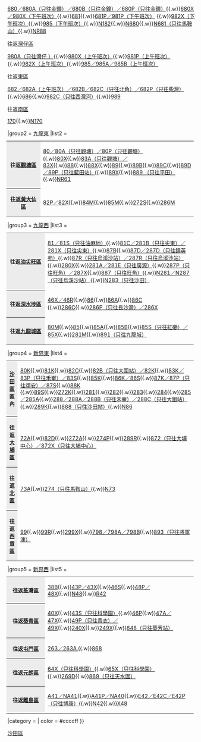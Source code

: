 {{Navbox
|name        = 沙田區巴士路線列表
|title       = 以[[沙田區]]作總站或折返點巴士路線（以下為目的地區份）
|bodystyle   = background: #f9f9f9;
|liststyle   = text-align: left;%;
|groupstyle  = background: #ececec; text-align: center;
|belowstyle  = text-align: center;;
|oddstyle    = background: #f9f9f9;
|evenstyle   = background: #f9f9f9;
|state       = collapsed
|group1      = [[港島區]]
|list1       = <table class="navbox nowraplinks" style="background: transparent; font-size: 100%; padding: 0; border: 0; margin: -3px;"><tr><th style="background: #ececec; width: 90px; text-align: center; vertical-align: center;">往返[[中西區 (香港)|中西區]]</th><td style="text-align: left;">[[過海隧道巴士182線|182／182X（只往沙田）]]{{.w}}[[過海隧道巴士680線|680／680A（只往金鐘）／680B（只往金鐘）／680P（只往金鐘）]]{{.w}}[[過海隧道巴士680X線|680X ／980X（下午班次）]]{{.w}}[[過海隧道巴士681線|681]]{{.w}}[[過海隧道巴士681P線|681P／981P（下午班次）]]<!--{{.w}}[[過海隧道巴士980A線|980A（下午班次）]]-->{{.w}}[[過海隧道巴士982X線|982X（下午班次）]]{{.w}}[[過海隧道巴士985線|985（下午班次）]]{{.w}}[[過海隧道巴士N182線|N182]]{{.w}}[[過海隧道巴士N680線|N680]]{{.w}}[[過海隧道巴士N681線|N681（只往馬鞍山）]]{{.w}}[[香港居民巴士NR88線|NR88]]</td></tr><tr><th style="background: #ececec; width: 90px; text-align: center; vertical-align: center;">往返[[灣仔區]]</th><td style="text-align: left;">[[過海隧道巴士980A線|980A（只往灣仔<!--上午班次-->）]]{{.w}}[[過海隧道巴士680X線|980X（上午班次）]]{{.w}}[[過海隧道巴士981P線|981P（上午班次）]]{{.w}}[[過海隧道巴士982X線|982X（上午班次）]]{{.w}}[[過海隧道巴士985線|985／985A／985B（上午班次）]]</td></tr><tr><th style="background: #ececec; width: 90px; text-align: center; vertical-align: center;">往返[[東區 (香港)|東區]]</th><td style="text-align: left;">[[過海隧道巴士682線|682／682A（上午班次）／682B／682C（只往北角）／682P（只往柴灣）]]{{.w}}[[過海隧道巴士686線|686]]{{.w}}[[過海隧道巴士982C線|982C（只往西灣河）]]{{.w}}[[過海隧道巴士989線|989]]</td></tr><tr><th style="background: #ececec; width: 90px; text-align: center; vertical-align: center;">往返[[南區 (香港)|南區]]</th><td style="text-align: left;">[[過海隧道巴士170線|170]]{{.w}}[[過海隧道巴士N170線|N170]]</td></tr></table>
|group2 = [[九龍東]]
|list2 = <table class="navbox nowraplinks" style="background: transparent; font-size: 100%; padding: 0; border: 0; margin: -3px;"><tr><th style="background: #ececec; width: 90px; text-align: center; vertical-align: center;">往返[[觀塘區]]</th><td style="text-align: left;">[[九龍巴士80線|80／80A（只往觀塘）／80P（只往觀塘）]]{{.w}}[[九龍巴士80X線|80X]]{{.w}}[[九龍巴士83X線|83A（只往觀塘）／83X]]{{.w}}[[九龍巴士88線|88]]{{.w}}[[九龍巴士88X線|88X]]{{.w}}[[九龍巴士89線|89]]{{.w}}[[九龍巴士89B線|89B]]{{.w}}[[九龍巴士89C線|89C]]{{.w}}[[九龍巴士89D線|89D／89P（只往藍田站）]]{{.w}}[[九龍巴士89X線|89X]]{{.w}}[[九龍巴士889線|889 （只往平田）]]{{.w}}[[香港巴士NR61線|NR61]]</td></tr><tr><th style="background: #ececec; width: 90px; text-align: center; vertical-align: center;">往返[[黃大仙區]]</th><td style="text-align: left;">[[九龍巴士82X線|82P／82X]]{{.w}}[[九龍巴士84M線|84M]]{{.w}}[[九龍巴士85M線|85M]]{{.w}}[[九龍巴士272S線|272S]]{{.w}}[[九龍巴士286M線|286M]]</td></tr></table>
|group3 = [[九龍西]]
|list3 = <table class="navbox nowraplinks" style="background: transparent; font-size: 100%; padding: 0; border: 0; margin: -3px;"><tr><th style="background: #ececec; width: 90px; text-align: center; vertical-align: center;">往返[[油尖旺區]]</th><td style="text-align: left;">[[九龍巴士81線|81／81S（只往油麻地）]]{{.w}}[[九龍巴士81C線|81C／281B（只往尖東）／281X（只往尖東）]]{{.w}}[[九龍巴士87B線|87B]]{{.w}}[[九龍巴士87D線|87D／287D（只往錦英苑）]]{{.w}}[[九龍巴士87R線|87R（只往烏溪沙站）／287R（只往烏溪沙站） ]]{{.w}}[[九龍巴士280X線|280X]]{{.w}}[[九龍巴士281A線|281A／281E（只往廣源）]]{{.w}}[[九龍巴士287X線|287P（只往旺角）／287X]]{{.w}}[[九龍巴士887線|887（只往旺角）]]{{.w}}[[九龍巴士N281線|N281／N287（只往烏溪沙站） ]]{{.w}}[[九龍巴士N283線|N283（只往沙田）]]</td></tr><tr><th style="background: #ececec; width: 90px; text-align: center; vertical-align: center;">往返[[深水埗區]]</th><td style="text-align: left;">[[九龍巴士46X線|46X／46R]]{{.w}}[[九龍巴士86線|86]]{{.w}}[[九龍巴士86A線|86A]]{{.w}}[[九龍巴士86C線|86C]]<!--{{.w}}[[九龍巴士286線|286]]-->{{.w}}[[九龍巴士286C線|286C]]{{.w}}[[九龍巴士286X線|286P（只往長沙灣）／286X]]</td></tr><tr><th style="background: #ececec; width: 90px; text-align: center; vertical-align: center;">往返[[九龍城區]]</th><td style="text-align: left;">[[九龍巴士80M線|80M]]{{.w}}[[九龍巴士85線|85]]{{.w}}[[九龍巴士85A線|85A]]{{.w}}[[九龍巴士85B線|85B]]{{.w}}[[九龍巴士85X線|85S（只往紅磡）／85X]]{{.w}}[[九龍巴士281M線|281M]]{{.w}}[[九龍巴士891線|891（只往九龍城）]]</td></tr></table>
|group4 = [[新界東]]
|list4 = <table class="navbox nowraplinks" style="background: transparent; font-size: 100%; padding: 0; border: 0; margin: -3px;"><tr><th style="background: #ececec; width: 90px; text-align: center; vertical-align: center;">[[沙田區]]區內</th><td style="text-align: left;">[[九龍巴士80K線|80K]]{{.w}}[[九龍巴士81K線|81K]]{{.w}}[[九龍巴士82C線|82C]]{{.w}}[[九龍巴士82K線|82B（只往大圍站）／82K]]{{.w}}[[九龍巴士83K線|83K／83P（只往禾輋）／83S]]{{.w}}[[九龍巴士85K線|85K]]{{.w}}[[九龍巴士86K線|86K／86S]]{{.w}}[[九龍巴士87K線|87K／87P（只往頌安）／87S]]{{.w}}[[九龍巴士88K線|88K]] {{.w}}[[九龍巴士89S線|89S]]{{.w}}[[九龍巴士272K線|272K]]{{.w}}[[九龍巴士281M線|281]]{{.w}}[[九龍巴士282線|282]]{{.w}}[[九龍巴士283線|283]]{{.w}}[[九龍巴士284線|284]]{{.w}}[[九龍巴士285線|285／285A]]{{.w}}[[九龍巴士288線|288／288A／288B（只往禾輋）／288C（只往大圍站）]]{{.w}}[[九龍巴士289K線|289K]]{{.w}}[[九龍巴士888線|888（只往沙田站）]]{{.w}}[[九龍巴士N86線|N86]]</td></tr><tr><th style="background: #ececec; width: 90px; text-align: center; vertical-align: center;">往返[[大埔區]]</th><td style="text-align: left;">[[九龍巴士72A線|72A]]{{.w}}[[九龍巴士82D線|82D]]{{.w}}[[九龍巴士272A線|272A]]{{.w}}[[九龍巴士274P線|274P]]{{.w}}[[九龍巴士289R線|289R]]{{.w}}[[九龍巴士872線|872（只往大埔中心）／872X（只往大埔中心）]]</td></tr><tr><th style="background: #ececec; width: 90px; text-align: center; vertical-align: center;">往返[[北區 (香港)|北區]]</th><td style="text-align: left;">[[九龍巴士73A線|73A]]{{.w}}[[九龍巴士274線|274（只往馬鞍山）]]{{.w}}[[九龍巴士N73線|N73]]<!--{{.w}}[[城巴B8線|B8]]--></td></tr><tr><th style="background: #ececec; width: 90px; text-align: center; vertical-align: center;">往返[[西貢區]]</th><td style="text-align: left;">[[九龍巴士99線|99]]{{.w}}[[九龍巴士99R線|99R]]{{.w}}[[九龍巴士299X線|299X]]{{.w}}[[新巴798線|798／798A／798B]]{{.w}}[[九龍巴士893線|893（只往將軍澳）]]</td></tr></table>
|group5 = [[新界西]]
|list5 = <table class="navbox nowraplinks" style="background: transparent; font-size: 100%; padding: 0; border: 0; margin: -3px;"><tr><th style="background: #ececec; width: 90px; text-align: center; vertical-align: center;">往返[[荃灣區]]</th><td style="text-align: left;">[[九龍巴士48X線|38B]]{{.w}}[[九龍巴士43X線|43P／43X]]{{.w}}[[九龍巴士46S線|46S]]{{.w}}[[九龍巴士48X線|48P／48X]]{{.w}}[[九龍巴士N48線|N48]]{{.w}}[[龍運巴士R42線|R42]]</td></tr><tr><th style="background: #ececec; width: 90px; text-align: center; vertical-align: center;">往返[[葵青區]]</th><td style="text-align: left;">[[九龍巴士40X線|40X]]{{.w}}[[九龍巴士43S線|43S（只往科學園）]]{{.w}}[[九龍巴士46X線|46P]]{{.w}}[[九龍巴士47X線|47A／47X]]{{.w}}[[九龍巴士49X線|49P（只往青衣）／49X]]{{.w}}[[九龍巴士240X線|240X]]{{.w}}[[九龍巴士249X線|249X]]{{.w}}[[九龍巴士848線|848（只往葵芳站）]]</td></tr><tr><th style="background: #ececec; width: 90px; text-align: center; vertical-align: center;">往返[[屯門區]]</th><td style="text-align: left;">[[九龍巴士263線|263／263A<!--／263B-->]]{{.w}}[[九龍巴士868線|868]]</td></tr><tr><th style="background: #ececec; width: 90px; text-align: center; vertical-align: center;">往返[[元朗區]]</th><td style="text-align: left;">[[九龍巴士64K線|64X（只往科學園）]]{{.w}}[[九龍巴士265S線|65X（只往科學園）]]{{.w}}[[九龍巴士269D線|269D]]{{.w}}[[九龍巴士869線|869（只往天水圍）]]</td></tr><tr><th style="background: #ececec; width: 90px; text-align: center; vertical-align: center;">往返[[離島區]]</th><td style="text-align: left;">[[龍運巴士A41線|A41／NA41]]{{.w}}[[龍運巴士A41P線|A41P／NA40]]{{.w}}[[龍運巴士E42線|E42／E42C／E42P（只往博康）]]{{.w}}[[龍運巴士N42線|N42]]{{.w}}[[龍運巴士X48線|X48]]</td></tr></table>
|category = 
| color = #ccccff
}}
<noinclude>[[Category:香港巴士路線模板|沙田區]]
</noinclude>